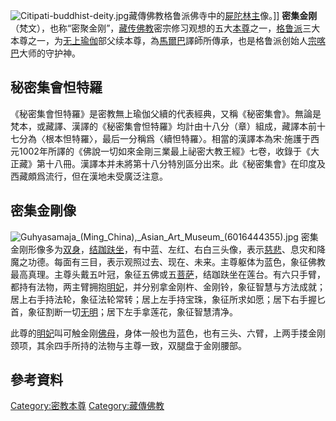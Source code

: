 {{Distinguish|密跡金剛}}
[[File:Citipati-buddhist-deity.jpg|thumb]]藏傳佛教格鲁派佛寺中的[[屍陀林#屍林祜主|屍陀林主]]像。]]
'''密集金刚'''（梵文{{IAST|Guhyasamāja vajra}}），也称“密聚金刚”，[[藏传佛教|藏传佛教]]密宗修习观想的五大[[本尊|本尊]]之一，[[格鲁派|格鲁派]]三大本尊之一，为[[无上瑜伽|无上瑜伽]]部父续本尊，為[[馬爾巴|馬爾巴]]譯師所傳承，也是格鲁派创始人[[宗喀巴|宗喀巴]]大师的守护神。

== 秘密集會怛特羅 ==
《秘密集會怛特羅》是密教無上瑜伽父續的代表經典，又稱《秘密集會》。無論是梵本，或藏譯、漢譯的《秘密集會怛特羅》均計由十八分（章）組成，藏譯本前十七分為〈根本怛特羅〉，最后一分稱爲〈續怛特羅〉。相當的漢譯本為宋·施護于西元1002年所譯的《佛說一切如來金剛三業最上祕密大教王經》七卷，收錄于《大正藏》第十八冊。漢譯本并未將第十八分特別區分出來。此《秘密集會》在印度及西藏頗爲流行，但在漢地未受廣泛注意。

== 密集金剛像 ==
[[File:Guhyasamaja_(Ming_China),_Asian_Art_Museum_(6016444355).jpg|thumb]]
密集金刚形像多为[[雙身法|双身]]，[[结跏趺坐|结跏趺坐]]，有中蓝、左红、右白三头像，表示[[慈悲|慈悲]]、息灾和降魔之功德。每面有三目，表示观照过去、现在、未来。主尊躯体为蓝色，象征佛教最高真理。主尊头戴五叶冠，象征五佛或五[[菩萨|菩萨]]，结跏趺坐在莲台。有六只手臂，都持有法物，两主臂拥抱[[明妃|明妃]]，并分别拿金刚杵、金刚铃，象征智慧与方法成就；居上右手持法轮，象征法轮常转；居上左手持宝珠，象征所求如愿；居下右手握匕首，象征割断一切[[无明|无明]]；居下左手拿莲花，象征智慧清净。

此尊的[[明妃|明妃]]叫可触金刚[[佛母|佛母]]，身体一般也为蓝色，也有三头、六臂，上两手搂金刚颈项，其余四手所持的法物与主尊一致，双腿盘于金刚腰部。

==參考資料==
{{reflist}}

[[Category:密教本尊|Category:密教本尊]]
[[Category:藏傳佛教|Category:藏傳佛教]]